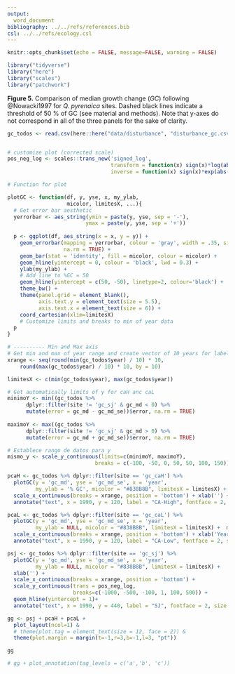 ```yaml
---
output:
  word_document
bibliography: ../../refs/references.bib
csl: ../../refs/ecology.csl
---
```


```r
knitr::opts_chunk$set(echo = FALSE, message=FALSE, warning = FALSE)
```


```r
library("tidyverse")
library("here")
library("scales")
library("patchwork")
```

**Figure 5.** Comparison of median growth change ($GC$) following @Nowacki1997 for *Q. pyrenaica* sites. Dashed black lines indicate a threshold of 50 % of GC (see material and methods). Note that y-axes do not correspond in all of the three panels for the sake of clarity. 

```r
gc_todos <- read.csv(here::here("data/disturbance", "disturbance_gc.csv"), header = TRUE, sep = ',')


# customize plot (corrected scale)
pos_neg_log <- scales::trans_new('signed_log', 
                                 transform = function(x) sign(x)*log(abs(x)),
                                 inverse = function(x) sign(x)*exp(abs(x)))
```

```r
# Function for plot 

plotGC <- function(df, y, yse, x, my_ylab, 
                   micolor, limitesX, ...){ 
  # Get error bar aesthetic
  yerrorbar <- aes_string(ymin = paste(y, yse, sep = '-'),
                         ymax = paste(y, yse, sep = '+'))
  
  p <- ggplot(df, aes_string(x = x, y = y)) +
    geom_errorbar(mapping = yerrorbar, colour = 'gray', width = .35, size = .3, 
                  na.rm = TRUE) + 
    geom_bar(stat = 'identity', fill = micolor, colour = micolor) +
    geom_hline(yintercept = 0, colour = 'black', lwd = 0.3) + 
    ylab(my_ylab) +
    # Add line to %GC = 50 
    geom_hline(yintercept = c(50, -50), linetype=2, colour='black') +
    theme_bw() +
    theme(panel.grid = element_blank(),
          axis.text.y = element_text(size = 5.5),
          axis.text.x = element_text(size = 6)) +
    coord_cartesian(xlim=limitesX)
    # Customize limits and breaks to min of year data 
  p
}

```

```r
# ---------- Min and Max axis        
# Get min and max of year range and create vector of 10 years for labelling
xrange <- seq(round(min(gc_todos$year) / 10) * 10, 
    round(max(gc_todos$year) / 10) * 10, by = 10)

limitesX <- c(min(gc_todos$year), max(gc_todos$year))

# Get automatically limits of y for caH anc caL
minimoY <- min((gc_todos %>% 
      dplyr::filter(site != 'gc_sj' & gc_md < 0) %>% 
      mutate(error = gc_md - gc_md_se))$error, na.rm = TRUE) 
   
maximoY <- max((gc_todos %>% 
      dplyr::filter(site != 'gc_sj' & gc_md > 0) %>% 
      mutate(error = gc_md + gc_md_se))$error, na.rm = TRUE) 

# Establece rango de datos para y 
mismo_y <- scale_y_continuous(limits=c(minimoY, maximoY), 
                            breaks = c(-100, -50, 0, 50, 50, 100, 150))
```

```r
pcaH <- gc_todos %>% dplyr::filter(site == 'gc_caH') %>% 
  plotGC(y = 'gc_md', yse = 'gc_md_se', x = 'year', 
         my_ylab = '% GC', micolor = "#838B8B", limitesX = limitesX) + mismo_y +
  scale_x_continuous(breaks = xrange, position = 'bottom') + xlab('') + 
  annotate("text", x = 1990, y = 120, label = "CA-High", fontface = 2, size = 3)
```

```r
pcaL <- gc_todos %>% dplyr::filter(site == 'gc_caL') %>% 
  plotGC(y = 'gc_md', yse = 'gc_md_se', x = 'year',
         my_ylab = NULL, micolor = "#838B8B", limitesX = limitesX) +  mismo_y +
  scale_x_continuous(breaks = xrange, position = 'bottom') + xlab('Year') + 
  annotate("text", x = 1990, y = 120, label = "CA-Low", fontface = 2, size = 3) 
```

```r
psj <- gc_todos %>% dplyr::filter(site == 'gc_sj') %>% 
  plotGC(y = 'gc_md', yse = 'gc_md_se', x = 'year', 
         my_ylab = NULL, micolor = "#838B8B", limitesX = limitesX) + 
  xlab('') + 
  scale_x_continuous(breaks = xrange, position = 'bottom') + 
  scale_y_continuous(trans = pos_neg_log, 
                     breaks=c(-1000, -500, -100, 1, 100, 500)) + 
  geom_hline(yintercept = 1)+
  annotate("text", x = 1990, y = 440, label = "SJ", fontface = 2, size = 3)

```

```r
gg <- psj + pcaH + pcaL + 
  plot_layout(ncol=1) & 
  # theme(plot.tag = element_text(size = 12, face = 2)) & 
  theme(plot.margin = margin(t=-1,r=3,b=-1,l=3, "pt"))
```

```r
gg

# gg + plot_annotation(tag_levels = c('a','b', 'c'))  
```








